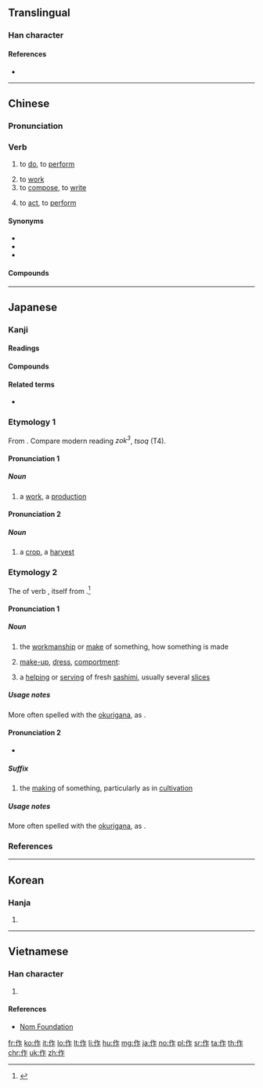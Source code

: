 {{also|做}}
==Translingual==
{{stroke order|type=animate}}

===Han character===
{{Han char|rn=9|rad=人|as=05|sn=7|four=28211|canj=OHS|ids=⿰亻乍}}

====References====
* {{Han ref|kx=0099.070|dkj=00518|dj=0210.010|hdz=10134.060|uh=4F5C|ud=20316|bh=A740|bd=42816}}

----

==Chinese==
{{zh-forms}}

===Pronunciation===
{{zh-pron
|m=zuò
|ma=y
|c=zok3
|h=pfs=chok
|mn=chok/choh
|mn_note=chok - literary; choh - vernacular
|w=4tsoq
|mc=y
|oc=y
|cat=v
}}

===Verb===
{{zh-verb}}

# {{lb|zh|chiefly Mandarin}} to [[do]], to [[perform]]
#: {{zh-x|你 在 作 什麼？|What are you '''doing'''?}}
# to [[work]]
# to [[compose]], to [[write]]
#: {{zh-x|作者|author}}
#: {{zh-x|你 作 緊 乜嘢 呀{aa3}？|What are you '''writing'''?|C-GZ}}
# to [[act]], to [[perform]]

====Synonyms====
* {{zh-l|做}}
* {{zh-l|辦}}
* {{zh-l|幹}}

====Compounds====
{{der3|title=Compounds
|{{zh-l|作家}}
|{{zh-l|作文}}
|{{zh-l|作詞}}
}}

{{zh-cat|Beginning}}

----

==Japanese==

===Kanji===
{{ja-kanji|grade=2|rs=人05}}

====Readings====
{{ja-readings
|goon=[[さく]] (saku), [[さ]] (sa)
|kanon=[[さく]] (saku), [[さ]] (sa)
|kun=[[つくる]] ([[作る]], tsukuru), [[つくり]] ([[作り]], {{lang|ja|作}}, tsukuri)
|nanori=[[くり]] (kuri), [[さか]] (saka), [[づくり]] (zukuri), [[とも]] (tomo), [[なお]] (nao), [[はぎ]] (hagi), [[まさか]] (masaka)
}}

====Compounds====
{{der5
| {{ja-l|秋作}}
| {{ja-l|後作}}
| {{ja-l|遺作}}
| {{ja-l|一毛作}}
| {{ja-l|稲作}}
| {{ja-l|裏作}}
| {{ja-l|快作}}
| {{ja-l|改作}}
| {{ja-l|寡作}}
| {{ja-l|佳作}}
| {{ja-l|家作}}
| {{ja-l|仮作}}
| {{ja-l|間作}}
| {{ja-l|合作}}
| {{ja-l|贋作}}
| {{ja-l|旧作}}
| {{ja-l|凶作}}
| {{ja-l|競作}}
| {{ja-l|近作}}
| {{ja-l|戯作}}
| {{ja-l|偽作}}
| {{ja-l|句作}}
| {{ja-l|偶作}}
| {{ja-l|愚作}}
| {{ja-l|傑作}}
| {{ja-l|劇作}}
| {{ja-l|下作}}
| {{ja-l|原作}}
| {{ja-l|減作}}
| {{ja-l|耕作}}
| {{ja-l|工作}}
| {{ja-l|小作}}
| {{ja-l|混作}}
| {{ja-l|田作}}
| {{ja-l|三部作}}
| {{ja-l|試作}}
| {{ja-l|詩作}}
| {{ja-l|習作}}
| {{ja-l|秀作}}
| {{ja-l|出世作}}
| {{ja-l|所作}}
| {{ja-l|緒作}}
| {{ja-l|処女作}}
| {{ja-l|振作}}
| {{ja-l|新作}}
| {{ja-l|自作}}
| {{ja-l|述作}}
| {{ja-l|上作}}
| {{ja-l|製作}}
| {{ja-l|制作}}
| {{ja-l|拙作}}
| {{ja-l|前作}}
| {{ja-l|操作}}
| {{ja-l|創作}}
| {{ja-l|雑作}}
| {{ja-l|造作}}
| {{ja-l|大作}}
| {{ja-l|多作}}
| {{ja-l|多毛作}}
| {{ja-l|単作}}
| {{ja-l|代作}}
| {{ja-l|駄作}}
| {{ja-l|著作}}
| {{ja-l|適作}}
| {{ja-l|田作}}
| {{ja-l|盗作}}
| {{ja-l|動作}}
| {{ja-l|夏作}}
| {{ja-l|農作}}
| {{ja-l|畑作}}
| {{ja-l|半作}}
| {{ja-l|不作}}
| {{ja-l|冬作}}
| {{ja-l|平作}}
| {{ja-l|米作}}
| {{ja-l|豊作}}
| {{ja-l|発作}}
| {{ja-l|仏作}}
| {{ja-l|凡作}}
| {{ja-l|万作}}, {{ja-l|満作}}
| {{ja-l|名作}}
| {{ja-l|模作}}
| {{ja-l|乱作}}, {{ja-l|濫作}}
| {{ja-l|力作}}
| {{ja-l|輪作}}
| {{ja-l|連作}}
| {{ja-l|労作}}
| {{ja-l|作意}}
| {{ja-l|作為}}
| {{ja-l|作家}}
| {{ja-l|作歌}}
| {{ja-l|作画}}
| {{ja-l|作況}}
| {{ja-l|作興}}
| {{ja-l|作業}}
| {{ja-l|作曲}}
| {{ja-l|作劇}}
| {{ja-l|作詞}}
| {{ja-l|作詩}}
| {{ja-l|作者}}
| {{ja-l|作場}}
| {{ja-l|作図}}
| {{ja-l|作成}}
| {{ja-l|作製}}
| {{ja-l|作戦}}
| {{ja-l|作男}}
| {{ja-l|作土}}
| {{ja-l|作動}}
| {{ja-l|作病}}
| {{ja-l|作品}}
| {{ja-l|作付}}
| {{ja-l|作譜}}
| {{ja-l|作風}}
| {{ja-l|作物}}
| {{ja-l|作文}}
| {{ja-l|作柄}}
| {{ja-l|作法}}
| {{ja-l|作用}}
| {{ja-l|作例}}
}}

====Related terms====
* {{l|ja|抜け作}}

===Etymology 1===
{{ja-kanjitab|yomi=o|さく}}
From {{etyl|ltc|ja|sort=さく}} {{m|zh|作|tr=tsak||to do, to work}}.  Compare modern {{etyl|yue|-}} reading ''zok<sup>3</sup>'', {{etyl|wuu|-}} ''tsoq'' (T4).

====Pronunciation 1====
{{ja-pron|yomi=goon|さく|acc=1|acc_ref=DJR}}

=====Noun=====
{{ja-noun|さく}}

# a [[work]], a [[production]] {{qualifier|particularly a cultural work, such as a work of art, of literature, or of theatre}}

====Pronunciation 2====
{{ja-pron|yomi=goon|さく|acc=0|acc_ref=DJR}}

=====Noun=====
{{ja-noun|さく}}

# a [[crop]], a [[harvest]]

===Etymology 2===
{{ja-kanjitab|yomi=k|つく|o1=り}}
The {{m|ja|連用形|tr=ren'yōkei||continuative or stem form}} of verb {{m|ja|作る|tr=tsukuru||to make; to build; to work the land, to grow something}}, itself from {{etyl|ojp|ja|sort=つくる}}.<ref name="KDJ">{{R:Kokugo Dai Jiten}}</ref>

====Pronunciation 1====
{{ja-pron|yomi=k|つくり|acc=3|acc_ref=DJR}}

=====Noun=====
{{ja-noun|つくり}}

# the [[workmanship]] or [[make]] of something, how something is made
#: {{ja-usex|'''作り'''のいい家具|'''つくり''' の い.い かぐ|furniture of good '''make''' or '''workmanship''', well-'''made''' furniture}}
# [[make-up]], [[dress]], [[comportment]]: {{n-g|how one dresses and comports oneself}}
#: {{ja-usex|派手な'''作り'''は嫌いだ。|^はで な '''つくり''' は きらい だ。|I dislike colorful / flashy '''dress'''.}}
# a [[helping]] or [[serving]] of fresh [[sashimi]], usually several [[slice]]s
#: {{ja-usex|鮭の'''作り'''を楽しみにしている。|^しゃけ の '''つくり''' を たのしみ に して いる。|I'm looking forward to a '''helping''' of salmon sashimi.}}

=====Usage notes=====
More often spelled with the [[okurigana]], as {{m|ja|作り}}.

====Pronunciation 2====
{{ja-pron|yomi=k|づくり}}
* {{rendaku2|sort=つくり'|-tsukuri|-zukuri}}

=====Suffix=====
{{ja-pos|suffix|づくり}}

# the [[making]] of something, particularly as in [[cultivation]]
#: {{ja-usex|庭'''作り'''、バラ'''作り'''|にわ'''づくり'''、バラ'''づくり'''|garden'''ing''' / garden '''cultivation''', rose '''cultivation''' / '''growing''' roses}}

=====Usage notes=====
More often spelled with the [[okurigana]], as {{m|ja|作り}}.

===References===
<references/>

----

==Korean==

===Hanja===
{{ko-hanja|hangeul=[[작]], [[주]]|mr=chak, chu}}

# {{defn|lang=ko|sort=人05}}

----

==Vietnamese==

===Han character===
{{vi-hantu|[[tác]], [[tố]]|rs=人05}}

# {{defn|lang=vi|sort=人05}}

====References====
* [http://nomfoundation.org/common/nom_details.php?codepoint=4f5c Nom Foundation]

[[fr:作]]
[[ko:作]]
[[it:作]]
[[lo:作]]
[[lt:作]]
[[li:作]]
[[hu:作]]
[[mg:作]]
[[ja:作]]
[[no:作]]
[[pl:作]]
[[sr:作]]
[[ta:作]]
[[th:作]]
[[chr:作]]
[[uk:作]]
[[zh:作]]